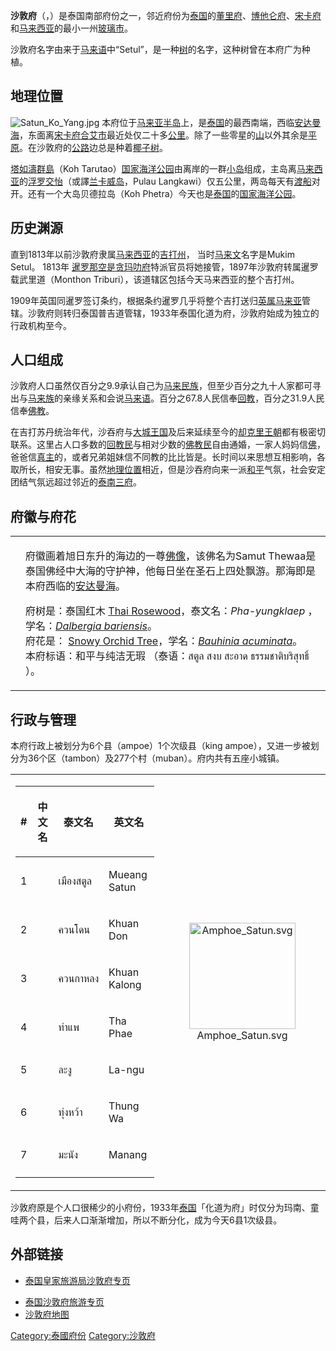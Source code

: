 {{Infobox settlement
| name                    = 沙敦府
| native_name             = สตูล
| native_name_lang        = th
| settlement_type         = [[泰国行政区划|府]]
| nickname                = 
| motto                   = 
| image_flag = Flag of Satun Province.jpg
| image_seal = Seal Satun.png
| image_map               =Thailand Satun locator map.svg
| mapsize                 = frameless
| map_alt                 = 
| map_caption             = 沙敦府在泰國的位置
| coordinates             = 
| coordinates_footnotes   = 
| subdivision_type        = 國家
| subdivision_name        = {{flag|Thailand}}
| seat_type               = 首府
| seat                    = [[沙敦|沙敦]]
| leader_party            = 
| leader_title            = 府尹
| leader_name             = Phatthraphon Rattanaphichetchai (since October 2015)
| area_footnotes          = 
| area_total_km2          = 2,479
| area_rank               = 63
| elevation_footnotes     = 
| elevation_m             = 
| population_footnotes    = 
| population_total        = 312,673
| population_as_of        = 2014
| population_rank         = 69
| population_density_km2  = auto
| population_density_rank = 45
| population_demonym      = 
| population_note         = 
| timezone1               = 
| utc_offset1             = +7
| iso_code                = [[ISO_3166-2:TH|TH-91]]
| website                 = 
| footnotes               = 
}}
'''沙敦府'''（{{thai|t=จังหวัดสตูล|r=Changwat Satun}}，{{IPA-th|t͡ɕāŋ.wàt sā.tūːn}}）是泰国南部府份之一，邻近府份为[[泰国|泰国]]的[[董里府|董里府]]、[[博他仑府|博他仑府]]、[[宋卡府|宋卡府]]和[[马来西亚|马来西亚]]的最小一州[[玻璃市|玻璃市]]。

沙敦府名字由来于[[马来语|马来语]]中“Setul”，是一种[[树|树]]的名字，这种树曾在本府广为种植。

==地理位置==
[[File:Satun_Ko_Yang.jpg|thumb]]
本府位于[[马来亚|马来亚]][[半岛|半岛]]上，是[[泰国|泰国]]的最西南端，西临[[安达曼海|安达曼海]]，东面离[[宋卡府|宋卡府]][[合艾|合艾市]]最近处仅二十多[[公里|公里]]。除了一些零星的[[山|山]]以外其余是[[平原|平原]]。在沙敦府的[[公路|公路]]边总是种着[[椰子|椰子树]]。

[[塔如濤群島|塔如濤群島]]（Koh Tarutao）[[海洋公园|国家海洋公园]]由离岸的一群[[岛|小岛]]组成，主岛离[[马来西亚|马来西亚]]的[[浮罗交怡|浮罗交怡]]（或譯[[浮罗交怡|兰卡威岛]]，Pulau Langkawi）仅五公里，两岛每天有[[渡轮|渡船]]对开。还有一个大岛贝德拉岛（Koh Phetra）今天也是[[泰国|泰国]]的[[海洋公园|国家海洋公园]]。

==历史渊源==
直到1813年以前沙敦府隶属[[马来西亚|马来西亚]]的[[吉打州|吉打州]]，<!--
Until [[1813|1813]] Satun was a district of the [[Malay_states|Malay state]] of [[Kedah|Kedah]], then known as Mukim Setul in Malay. After that it was administrated by a governor sent from [[Nakhon_Si_Thammarat_kingdom|Nakhon Si Thammarat]]. In 1897, Satun became part of the [[Monthon_Triburi|Monthon Triburi]] (Kedah), which in [[1909|1909]] was divided between [[British_Empire|British Empire]] and Siam as part of [[Anglo-Siamese_Treaty_of_1909|Anglo-Siamese Treaty of 1909]]. While most of Kedah became part of the British Empire, Satun was awarded to Siam because the population was largely Siamese. It was then included into the [[Monthon_Phuket|Monthon Phuket]]. In [[1933|1933]] the monthon were dissolved and the province became a first-level subdivision of Thailand.-->当时[[马来文|马来文]]名字是Mukim Setul。 1813年<!--泰国-->[[暹罗|暹罗]][[那空是贪玛叻府|那空是贪玛叻府]]特派官员将她接管，1897年沙敦府转属暹罗载武里道（Monthon Triburi），该道辖区包括今天马来西亚的整个吉打州。

1909年英国同暹罗签订条约，根据条约暹罗几乎将整个吉打送归[[马来亚|英属马来亚]]管辖。沙敦府则转归泰国普吉道管辖，1933年泰国化道为府，沙敦府始成为独立的行政机构至今。

==人口组成==
沙敦府人口虽然仅百分之9.9承认自己为[[马来族|马来民族]]，但至少百分之九十人家都可寻出与[[马来族|马来族]]的亲缘关系和会说[[马来语|马来语]]。百分之67.8人民信奉[[回教|回教]]，百分之31.9人民信奉[[佛教|佛教]]。<!--of the four provinces of Thailand which have a [[Muslim|Muslim]] majority: 67.8% are Muslim and 31.9% are Buddhists. Most of the Muslims have some ethnic-[[Malay_people|Malay]] ancestry, though only 9.9% of the population claims to be ethnically [[Malay_people|Malay]].-->

在吉打苏丹统治年代，沙吞府与[[大城王国|大城王国]]及后来延续至今的[[却克里王朝|却克里王朝]]都有极密切联系。这里占人口多数的[[回民|回教民]]与相对少数的[[佛教|佛教民]]自由通婚，一家人妈妈信[[佛教|佛]]，爸爸信[[真主|真主]]的，或者兄弟姐妹信不同教的比比皆是。长时间以来思想互相影响，各取所长，相安无事。虽然[[地理位置|地理位置]]相近，但是沙吞府向来一派[[和平|和平]]气氛，社会安定团结气氛远超过邻近的[[泰国南部三府|泰南三府]]。

==府徽与府花==
{|
| valign=top|
| valign=top|<!--The provincial seal shows Pra Samut Thewaa sitting on a stone in the sea, with the sunset behind. Pra Samut Thewaa is the god who guards the sea, the stone his divine vehicle. The sunset symbolizes the Andaman Sea, which lies to the west of the province.-->府徽画着旭日东升的海边的一尊[[佛像|佛像]]，该佛名为Samut Thewaa是泰国佛经中大海的守护神，他每日坐在圣石上四处飘游。那海即是本府西临的[[安达曼海|安达曼海]]。<!--[[Satun_Province|Satun Province]]-->

府树是：泰国红木<!--The provincial tree is the -->[[Thai_Rosewood|Thai Rosewood]]，泰文名：''Pha-yungklaep'' ，学名：''[[Dalbergia_bariensis|Dalbergia bariensis]]''。<BR>
府花是：<!--and the provincial flower is the -->[[Snowy_Orchid_Tree|Snowy Orchid Tree]]，学名：''[[Bauhinia_acuminata|Bauhinia acuminata]]''。<BR>
本府标语：和平与纯洁无瑕<!-- The provincial slogan is ''Peaceful, Clean and Pure Nature''.-->（泰语：สตูล สงบ สะอาด ธรรมชาติบริสุทธิ์ ）。
|}

==行政与管理==

本府行政上被划分为6个县（ampoe）1个次级县（king ampoe），又进一步被划分为36个区（tambon）及277个村（muban）。府内共有五座小城镇。
 
{| style="background:none;" cellspacing="2"
|
{| class="sortable wikitable" style="text-align:left; font-size:100%;"
|- style="font-size:100%; text-align:right;"
! #
! 中文名
! 泰文名
! 英文名
|-
|1
|{{link-en|沙敦府治县|Amphoe Mueang Satun}}
|เมืองสตูล
|Mueang Satun
|-
|2
|{{link-en|宽东县|Amphoe Khuan Don}}
|ควนโดน
|Khuan Don
|-
|3
|{{link-en|宽加隆县|Amphoe Khuan Kalong}}
|ควนกาหลง
|Khuan Kalong
|-
|4
|{{link-en|他佩县|Amphoe Tha Phae}}
|ท่าแพ
|Tha Phae
|-
|5
|{{link-en|拉乌县|Amphoe La-ngu}}
|ละงู
|La-ngu
|-
|6
|{{link-en|童哇县|Amphoe Thung Wa}}
|ทุ่งหว้า
|Thung Wa
|-
|7
|{{link-en|玛南县|Amphoe Manang}}
|มะนัง
|Manang
|-
|}
!<center>[[File:Amphoe_Satun.svg|170px]]

|}

沙敦府原是个人口很稀少的小府份，1933年[[泰国|泰国]]「化道为府」时仅分为玛南、童哇两个县，后来人口渐渐增加，所以不断分化，成为今天6县1次级县。

==外部链接==
{{commons|Satun|沙敦府}}
*[https://web.archive.org/web/20051210170610/http://www.tourismthailand.org/destinationguide/list.aspx?provinceid=71 泰国皇家旅游局沙敦府专页]<!--（英文标题： Satun Province page from the Tourist Authority of Thailand）-->
<!--*[http://kanchanapisek.or.th/cgi-bin/kp8/oncc/province.cgi?prov=s13 Golden Jubilee Network province guide]-->
*[https://web.archive.org/web/20120724220041/http://www.satunprovince.net/eng_satun_travel_place.html 泰国沙敦府旅游专页]
*[https://web.archive.org/web/20101006065102/http://www.thailex.info/THAILEX/THAILEXENG/LEXICON/Copy%20of%20Satun.htm 沙敦府地图]

{{Thailand}}
{{沙敦府}}
{{Authority control}}
[[Category:泰國府份|Category:泰國府份]]
[[Category:沙敦府|Category:沙敦府]]

{{coord|6|37|26|N|100|04|01|E|region:TH_type:adm1st|display=title}}